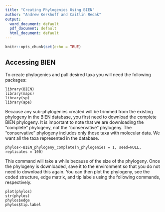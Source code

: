 ```yaml
---
title: "Creating Phylogenies Using BIEN"
author: "Andrew Kerkhoff and Caitlin Redak"
output:
  word_document: default
  pdf_document: default
  html_document: default
---
```


```r
knitr::opts_chunk$set(echo = TRUE)
```

## Accessing BIEN

To create phylogenies and pull desired taxa you will need the following packages: 

```
library(BIEN)
library(maps)
library(sp)
library(ape)
```

Because any sub-phylogenies created will be trimmed from the existing phylogeny in the BIEN database, you first need to download the complete BIEN phylogeny. It is important to note that we are downloading the "complete" phylogeny, not the "conservative" phylogeny. The "conservative" phylogeny includes only those taxa with molecular data. We want all the taxa represented in the database. 

```
phylos<-BIEN_phylogeny_complete(n_phylogenies = 1, seed=NULL, replicates = 100)
```

This command will take a while because of the size of the phylogeny. Once the phylogeny is downloaded, save it to the environment so that you do not need to download this again. You can then plot the phylogeny, see the coded structure, edge matrix, and tip labels using the following commands, respectively.

```
plot(phylos)
str(phylos)
phylos$edge
phylos$tip.label
```




